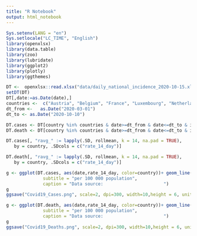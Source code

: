```yaml
---
title: "R Notebook"
output: html_notebook
---
```



```r
Sys.setenv(LANG = "en")
Sys.setlocale("LC_TIME", "English")
library(openxlsx)
library(data.table)
library(zoo)
library(lubridate)
library(ggplot2)
library(plotly)
library(ggthemes)
```

```r
DT <-  openxlsx::read.xlsx("data/daily_national_incidence_2020-10-15.xlsx")
setDT(DT)
DT[,date:=as.Date(date),]
countries <-  c("Austria", "Belgium", "France", "Luxembourg", "Netherlands", "Germany", "Slovenia", "Switzerland")
dt_from <-   as.Date("2020-03-01")
dt_to <- as.Date("2020-10-10")

DT.cases <- DT[country %in% countries & date>=dt_from & date<=dt_to & indicator =="confirmed cases"][order(date)]
DT.death <- DT[country %in% countries & date>=dt_from & date<=dt_to & indicator =="deaths"][order(date)]

DT.cases[, "ravg_" := lapply(.SD, rollmean, k = 14, na.pad = TRUE), 
   by = country, .SDcols = c("rate_14_day")]

DT.death[, "ravg_" := lapply(.SD, rollmean, k = 14, na.pad = TRUE), 
   by = country, .SDcols = c("rate_14_day")]

```

```r
g <- ggplot(DT.cases, aes(date,rate_14_day, color=country))+ geom_line(size=1) + scale_color_brewer(palette="Set1") + theme_fivethirtyeight()+theme(legend.title=element_blank())+ labs(title = "14 days notification rate of newly reported COVID19 Cases ",
              subtitle = "per 100 000 population",
              caption = "Data source:                       ")
g
ggsave("Covid19_Cases.png", scale=2, dpi=300, width=10,height = 6, units='cm')
```
```r
g <- ggplot(DT.death, aes(date,rate_14_day, color=country))+ geom_line(size=1) + scale_color_brewer(palette="Set1") + theme_fivethirtyeight()+theme(legend.title=element_blank())+ labs(title = "14 days notification rate of newly reported COVID19 Deaths",
              subtitle = "per 100 000 population",
              caption = "Data source:                       ")
g
ggsave("Covid19_Deaths.png", scale=2, dpi=300, width=10,height = 6, units='cm')
```

